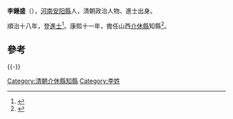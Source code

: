 '''李鍾盛'''（{{bd|？||？||catIdx=L李}}），[[河南|河南]][[安阳縣|安阳縣]]人，清朝政治人物、進士出身。

順治十八年，登[[進士|進士]]<ref>{{cite book|author1=王兴亚，马怀云|title=河南历史名人籍里研究|date=2002年1月|publisher=郑州：中州古籍出版社|isbn=7-5348-1886-9|pages=605|accessdate=2016-05-27}}</ref>。康熙十一年，擔任山西[[介休縣|介休縣]]知縣<ref>{{cite book|author1=政协介休市文史资料委员会|editor=政协介休市文史资料委员会|title=体文史资料 第5辑 清·嘉庆版介体县志专辑 上|date=1994年9月|publisher=政协介休市文史资料委员会|pages=151|accessdate=2016-05-27}}</ref>。

==參考==
{{reflist}}
{{-}}
{{start box}}
{{s-off}}
{{Succession box|[[謝御詔|謝御詔]]|[[程萬鍾_(康熙進士)|程萬鍾]]|[[清朝|清朝]][[山西省|山西省]][[介休縣|介休縣]][[知縣|知縣]]|<small>康熙十一年（1672年）-康熙十二年（1673年）</small>}}
{{end box}}
{{清朝人物小作品}}
{{順治十八年辛丑科殿試金榜}}
[[Category:清朝介休縣知縣|Category:清朝介休縣知縣]]
[[Category:李姓|Category:李姓]]